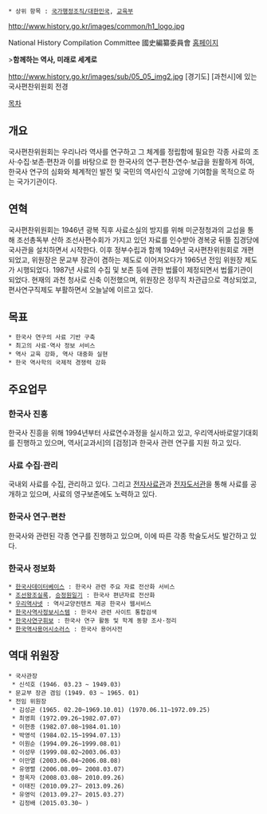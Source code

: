  * 상위 항목 : [[국가행정조직/대한민국]], [[교육부]]

http://www.history.go.kr/images/common/h1_logo.jpg

National History Compilation Committee 
國史編纂委員會
[http://www.history.go.kr/ 홈페이지]

>'''함께하는 역사, 미래로 세계로'''

http://www.history.go.kr/images/sub/05_05_img2.jpg
[경기도] [과천시]에 있는 국사편찬위원회 전경

[[목차]]

== 개요 ==
국사편찬위원회는 우리나라 역사를 연구하고 그 체계를 정립함에 필요한 각종 사료의 조사·수집·보존·편찬과 이를 바탕으로 한 한국사의 연구·편찬·연수·보급을 원활하게 하여, 한국사 연구의 심화와 체계적인 발전 및 국민의 역사인식 고양에 기여함을 목적으로 하는 국가기관이다.

== 연혁 ==
국사편찬위원회는 1946년 광복 직후 사료소실의 방지를 위해 미군정청과의 교섭을 통해 조선총독부 산하 조선사편수회가 가지고 있던 자료를 인수받아 경복궁 뒤뜰 집경당에 국사관을 설치하면서 시작한다. 이후 정부수립과 함께 1949년 국사편찬위원회로 개편되었고, 위원장은 문교부 장관이 겸하는 제도로 이어져오다가 1965년 전임 위원장 제도가 시행되었다.
1987년 사료의 수집 및 보존 등에 관한 법률이 제정되면서 법률기관이 되었다. 현재의 과천 청사로 신축 이전했으며, 위원장은 정무직 차관급으로 격상되었고, 편사연구직제도 부활하면서 오늘날에 이르고 있다.

== 목표 ==
 * 한국사 연구의 사료 기반 구축
 * 최고의 사료·역사 정보 서비스
 * 역사 교육 강화, 역사 대중화 실현
 * 한국 역사학의 국제적 경쟁력 강화

== 주요업무 ==
=== 한국사 진흥 ===
한국사 진흥을 위해 1994년부터 사료연수과정을 실시하고 있고, 우리역사바로알기대회를 진행하고 있으며, 역사[교과서]의 [검정]과 한국사 관련 연구를 지원 하고 있다.
=== 사료 수집·관리 ===
국내외 사료를 수집, 관리하고 있다. 그리고 [http://archive.history.go.kr 전자사료관]과 [http://library.history.go.kr 전자도서관]을 통해 사료를 공개하고 있으며, 사료의 영구보존에도 노력하고 있다.
=== 한국사 연구·편찬 ===
한국사와 관련된 각종 연구를 진행하고 있으며, 이에 따른 각종 학술도서도 발간하고 있다.
=== 한국사 정보화 ===
 * [http://db.history.go.kr 한국사데이터베이스] : 한국사 관련 주요 자료 전산화 서비스
 * [http://sillok.history.go.kr 조선왕조실록], [http://sjw.history.go.kr 승정원일기] : 한국사 편년자료 전산화
 * [http://contents.history.go.kr 우리역사넷] : 역사교양컨텐츠 제공 한국사 웹서비스
 * [http://www.koreanhistory.or.kr 한국사역사정보시스템] : 한국사 관련 사이트 통합검색
 * [http://db.history.go.kr/item/level.do?itemId=hb 한국사연구휘보] : 한국사 연구 활동 및 학계 동향 조사·정리
 * [http://thesaurus.history.go.kr 한국역사용어시소러스] : 한국사 용어사전

== 역대 위원장 ==
 * 국사관장
  * 신석호 (1946. 03.23 ~ 1949.03)
 * 문교부 장관 겸임 (1949. 03 ~ 1965. 01)
 * 전임 위원장
  * 김성균 (1965. 02.20~1969.10.01) (1970.06.11~1972.09.25)
  * 최영희 (1972.09.26~1982.07.07)
  * 이현종 (1982.07.08~1984.01.10) 
  * 박영석 (1984.02.15~1994.07.13)
  * 이원순 (1994.09.26~1999.08.01)
  * 이성무 (1999.08.02~2003.06.03)
  * 이만열 (2003.06.04~2006.08.08)
  * 유영렬 (2006.08.09~ 2008.03.07)
  * 정옥자 (2008.03.08~ 2010.09.26)
  * 이태진 (2010.09.27~ 2013.09.26)
  * 유영익 (2013.09.27~ 2015.03.27)
  * 김정배 (2015.03.30~ )
